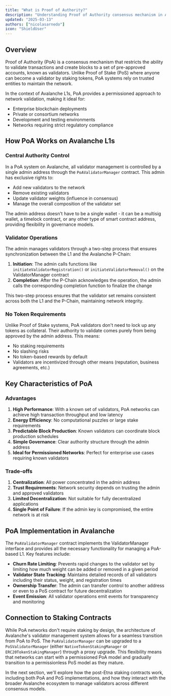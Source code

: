 ```yaml
---
title: "What is Proof of Authority?"
description: "Understanding Proof of Authority consensus mechanism in Avalanche L1s"
updated: "2025-03-13"
authors: ["nicolasarnedo"]
icon: "ShieldUser"
---
```


## Overview

Proof of Authority (PoA) is a consensus mechanism that restricts the ability to validate transactions and create blocks to a set of pre-approved accounts, known as validators. Unlike Proof of Stake (PoS) where anyone can become a validator by staking tokens, PoA systems rely on trusted entities to maintain the network.

In the context of Avalanche L1s, PoA provides a permissioned approach to network validation, making it ideal for:
- Enterprise blockchain deployments
- Private or consortium networks
- Development and testing environments
- Networks requiring strict regulatory compliance

## How PoA Works on Avalanche L1s

### Central Authority Control

In a PoA system on Avalanche, all validator management is controlled by a single admin address through the `PoAValidatorManager` contract. This admin has exclusive rights to:

- Add new validators to the network
- Remove existing validators
- Update validator weights (influence in consensus)
- Manage the overall composition of the validator set

<Callout type="info">
The admin address doesn't have to be a single wallet - it can be a multisig wallet, a timelock contract, or any other type of smart contract address, providing flexibility in governance models.
</Callout>

### Validator Operations

The admin manages validators through a two-step process that ensures synchronization between the L1 and the Avalanche P-Chain:

1. **Initiation**: The admin calls functions like `initiateValidatorRegistration()` or `initiateValidatorRemoval()` on the ValidatorManager contract
2. **Completion**: After the P-Chain acknowledges the operation, the admin calls the corresponding completion function to finalize the change

This two-step process ensures that the validator set remains consistent across both the L1 and the P-Chain, maintaining network integrity.

### No Token Requirements

Unlike Proof of Stake systems, PoA validators don't need to lock up any tokens as collateral. Their authority to validate comes purely from being approved by the admin address. This means:

- No staking requirements
- No slashing risks
- No token-based rewards by default
- Validators are incentivized through other means (reputation, business agreements, etc.)

## Key Characteristics of PoA

### Advantages

1. **High Performance**: With a known set of validators, PoA networks can achieve high transaction throughput and low latency
2. **Energy Efficiency**: No computational puzzles or large stake requirements
3. **Predictable Block Production**: Known validators can coordinate block production schedules
4. **Simple Governance**: Clear authority structure through the admin address
5. **Ideal for Permissioned Networks**: Perfect for enterprise use cases requiring known validators

### Trade-offs

1. **Centralization**: All power concentrated in the admin address
2. **Trust Requirements**: Network security depends on trusting the admin and approved validators
3. **Limited Decentralization**: Not suitable for fully decentralized applications
4. **Single Point of Failure**: If the admin key is compromised, the entire network is at risk

## PoA Implementation in Avalanche

The `PoAValidatorManager` contract implements the ValidatorManager interface and provides all the necessary functionality for managing a PoA-based L1. Key features include:

- **Churn Rate Limiting**: Prevents rapid changes to the validator set by limiting how much weight can be added or removed in a given period
- **Validator State Tracking**: Maintains detailed records of all validators including their status, weight, and registration times
- **Ownership Transfer**: The admin can transfer control to another address or even to a PoS contract for future decentralization
- **Event Emission**: All validator operations emit events for transparency and monitoring

## Connection to Staking Contracts

While PoA networks don't require staking by design, the architecture of Avalanche's validator management system allows for a seamless transition from PoA to PoS. The `PoAValidatorManager` can be upgraded to a `PoSValidatorManager` (either `NativeTokenStakingManager` or `ERC20TokenStakingManager`) through a proxy upgrade. This flexibility means that networks can start with a permissioned PoA model and gradually transition to a permissionless PoS model as they mature.

In the next section, we'll explore how the post-Etna staking contracts work, including both PoA and PoS implementations, and how they interact with the broader Avalanche ecosystem to manage validators across different consensus models.
